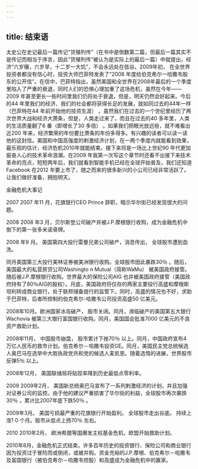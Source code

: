 ```yaml
---
---
---
```

title: 结束语
---




太史公在史记最后一篇传记“货殖列传”（在书中是倒数第二篇，但最后一篇其实不是传记而相当于序言，因此“货殖列传”被认为是实际上的最后一篇）中就提出，经济“六岁穰，六岁旱，十二岁一大饥”，不会永远处在低谷。2009年初， 在全世界投资者都没有信心时，投资大师巴菲特发表了“2008 年度给伯克希尔一哈撒韦股东的公开信”。在信中，巴菲特指出，虽然美国和全世界在2008年最后的一个季度里陷入了严重的衰退，同时人们的恐惧心理加重了这场危机，虽然在今年——2009 年甚至更长一些时间里我们仍将处于衰退，但是，明天仍然会好起来。今后的44 年里我们的经济、我们的社会都将获得长足的发展，就如同过去的44年一样（巴菲特在44 年前开始他的技资生涯） 。虽然我们在过去的一个世纪里经历了两次世界大战和经济大萧条，但是，人类走过来了，而且在过去的40 多年里，人类的生活质量翻了6 番（即增长了30 多倍） 。如果我们把眼光放远些，就不难看出近200 年来，经济繁荣的年份要比萧条的年份多得多。有兴趣的读者可以读一读他的这封信。美国和中国高强度的剌激经济计划，在一两个季度内就能看到效果，最乐观的估计，经济危机2010年就能结束。接下来将是一场比上世纪90 年代更加振奋人心的技术革命浪潮。在2009 年我第一次写这个章节时还看不出接下来技术革命的亮点，短短两年后，我们就看到智能手机已经在全球开始普及，我们还知道Facebook 在2012 年要上市了，随之而来的很多新兴的小公司已经非常活跃了。让我们做好准备，拥抱明天。

金融危机大事记

2007 2007 年11 月，花旗银行CEO Prince 辞职，暗示华尔街已经发现很大的问题。

2008 2008 年3 月，贝尔斯登公司破产并被J.P.摩根银行收购，成为金融危机中倒下的第一张多米诺骨牌。

2008 年9 月。 美国第四大投行雷曼兄弟公司破产，消息传出， 全球股市遭到血洗。

同月美国第三大投行美林证券被美洲银行收购。全球股市因此暴跌30％ 。随后，美国最大的私营房贷公司Washingto n Mutual（简称WaMu） 被美国政府接管。随后被J.P.摩根银行收购。世界最大的保险公司AIG 也并被美国政府接管（美国政府持有了80％AIG的股权）。月底，美国政府将仅存的两家主要投行高盛和摩根斯坦利转成商业银行，处于联邦储备提行的监管下。同时，高盛的情况也不好，求助于巴菲特，后者所控制的伯克希尔-哈撒韦公司投资高盛50 亿美元。

2008年10月。欧洲国家冰岛破产， 股市关闭。同月，濒临破产的美国第五大银行Wachovia 被第三大银行富国银行收购。同月，美国国会批准7000 亿美元的不良资产救助计划。

2008牢11月， 中国股市崩盘， 股市累计下挫70％ 以上。同月，中国政府宣布4 万亿人民币的救市计划。伯克希尔－哈撒韦投资GE。同月，美国民主党总统候选人奥巴马在选举中大胜执政党共和党的候选人麦凯恩。随着选惰的进展，世界股市反弹5％ 以上。

2008年12月， 美国联储局将贴现率降到历史最低点零利率。

2009 2009年2月， 美国新总统奥巴马宣布了一系列剌激经济的计划，并且加强对证券公司的监控。由于他的建议严重损害了华尔街的利益，全球股市再次暴跌30％ ，累计比2007年底下跌50％ 。

2009年3月。 美国亏损最严重的花旗银行开始盈利。 全球股市走出谷底。 持续上涨1 0 个月。股市从低点上扬70％ 左右。

2010 2010年2月， 欧洲希腊等国爆发主权基金危机，欧盟开始救助计划。

2010年8月，金融危机正式结束。许多百年历史的投资银行、保险公司和商业银行因为投资过于冒险而或倒闭，或被并购。资金充裕的J.P.摩根、伯克希尔－哈撒韦及富国银行（被伯克希尔－哈撒韦控股）和高盛成为金融危机中的赢家。